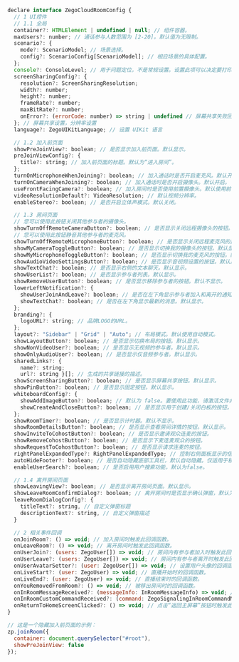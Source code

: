 ```js
declare interface ZegoCloudRoomConfig {
  // 1 UI控件
  // 1.1 全局
  container?: HTMLElement | undefined | null; // 组件容器。
  maxUsers?: number; // 通话参与人数范围为 [2-20]。默认值为无限制。
  scenario?: {
    mode?: ScenarioModel; // 场景选择。
    config?: ScenarioConfig[ScenarioModel]; // 相应场景的具体配置。
  };
  console?: ConsoleLevel; // 用于问题定位，不是常规设置。设置此项可以决定要打印的日志的严重程度。
  screenSharingConfig?: {
    resolution?: ScreenSharingResolution;
    width?: number;
    height?: number;
    frameRate?: number;
    maxBitRate?: number;
    onError?: (errorCode: number) => string | undefined // 屏幕共享失败回调，若需要自定义提示文本可根据错误码返回对应字符串，若需要自定义 UI 则返回空字符串。
  }; // 屏幕共享设置，分辨率设置
  language?: ZegoUIKitLanguage; // 设置 UIKit 语言

  // 1.2 加入前页面
  showPreJoinView?: boolean; // 是否显示加入前页面。默认显示。
  preJoinViewConfig?: {
    title?: string; // 加入前页面的标题。默认为“进入房间”。
  };
  turnOnMicrophoneWhenJoining?: boolean; // 加入通话时是否开启麦克风。默认开启。
  turnOnCameraWhenJoining?: boolean; // 加入通话时是否开启摄像头。默认开启。
  useFrontFacingCamera?: boolean; // 加入房间时是否使用前置摄像头。默认使用前置摄像头。
  videoResolutionDefault?: VideoResolution; // 默认视频分辨率。
  enableStereo?: boolean; // 是否开启立体声模式。默认关闭。

  // 1.3 房间页面
  // 您可以使用此按钮关闭其他参与者的摄像头。
  showTurnOffRemoteCameraButton?: boolean; // 是否显示关闭远程摄像头的按钮。默认不显示。
  // 您可以使用此按钮静音其他参与者的麦克风。
  showTurnOffRemoteMicrophoneButton?: boolean; // 是否显示关闭远程麦克风的按钮。默认不显示。
  showMyCameraToggleButton?: boolean; // 是否显示切换我的摄像头的按钮。默认显示。
  showMyMicrophoneToggleButton?: boolean; // 是否显示切换我的麦克风的按钮。默认显示。
  showAudioVideoSettingsButton?: boolean; // 是否显示音视频设置的按钮。默认显示。
  showTextChat?: boolean; // 是否显示右侧的文本聊天。默认显示。
  showUserList?: boolean; // 是否显示参与者列表。默认显示。
  showRemoveUserButton?: boolean; // 是否显示移除参与者的按钮。默认不显示。
  lowerLeftNotification?: {
    showUserJoinAndLeave?: boolean; // 是否在左下角显示参与者加入和离开的通知。默认显示。
    showTextChat?: boolean; // 是否在左下角显示最新的消息。默认显示。
  };
  branding?: {
    logoURL?: string; // 品牌LOGO的URL。
  };
  layout?: "Sidebar" | "Grid" | "Auto"; // 布局模式。默认使用自动模式。
  showLayoutButton?: boolean; // 是否显示切换布局的按钮。默认显示。
  showNonVideoUser?: boolean; // 是否显示无视频的参与者。默认显示。
  showOnlyAudioUser?: boolean; // 是否显示仅音频参与者。默认显示。
  sharedLinks?: { 
    name?: string; 
    url?: string }[]; // 生成的共享链接的描述。
  showScreenSharingButton?: boolean; // 是否显示屏幕共享按钮。默认显示。
  showPinButton?: boolean; // 是否显示固定按钮。默认显示。
  whiteboardConfig?: {
    showAddImageButton?: boolean; // 默认为 false。要使用此功能，请激活文件共享功能，然后导入插件。否则，将出现此提示：“添加图像失败，不支持此功能。”
    showCreateAndCloseButton?: boolean; // 是否显示用于创建/关闭白板的按钮。默认显示。
  };
  showRoomTimer?: boolean; // 是否显示计时器。默认不显示。
  showRoomDetailsButton?: boolean; // 是否显示查看房间详情的按钮。默认显示。
  showInviteToCohostButton?: boolean; // 是否显示邀请观众连麦的按钮。
  showRemoveCohostButton?: boolean; // 是否显示下麦连麦观众的按钮。
  showRequestToCohostButton?: boolean; // 是否显示请求连麦的按钮。
  rightPanelExpandedType?: RightPanelExpandedType; // 控制右侧面板显示的信息类型，默认显示“无”。
  autoHideFooter?: boolean; // 是否自动隐藏底部工具栏，默认自动隐藏。仅适用于移动浏览器。
  enableUserSearch?: boolean; // 是否启用用户搜索功能，默认为false。

  // 1.4 离开房间页面
  showLeavingView?: boolean; // 是否显示离开房间页面。默认显示。
  showLeaveRoomConfirmDialog?: boolean; // 离开房间时是否显示确认弹窗，默认为true
  leaveRoomDialogConfig?: {
    titleText?: string, // 自定义弹窗标题
    descriptionText?: string, // 自定义弹窗描述
  }

  // 2 相关事件回调
  onJoinRoom?: () => void; // 加入房间时触发此回调函数。
  onLeaveRoom?: () => void; // 离开房间时触发此回调函数。
  onUserJoin?: (users: ZegoUser[]) => void; // 房间内有参与者加入时触发此回调函数。
  onUserLeave?: (users: ZegoUser[]) => void; // 房间内有参与者离开时触发此回调函数。
  onUserAvatarSetter?: (user: ZegoUser[]) => void; // 设置用户头像的回调函数。
  onLiveStart?: (user: ZegoUser) => void; // 直播开始时的回调函数。
  onLiveEnd?: (user: ZegoUser) => void; // 直播结束时的回调函数。
  onYouRemovedFromRoom?: () => void; // 被移出房间时的回调函数。
  onInRoomMessageReceived?: (messageInfo: InRoomMessageInfo) => void; // 收到房间内聊天消息时的回调函数。
  onInRoomCustomCommandReceived?: (command: ZegoSignalingInRoomCommandMessage[]) => void;
  onReturnToHomeScreenClicked?: () => void; // 点击“返回主屏幕”按钮时触发此回调函数。设置此回调函数后，点击按钮将不会导航到主屏幕；而是您可以在此处添加自己的页面导航逻辑。
}

// 这是一个隐藏加入前页面的示例：
zp.joinRoom({
  container: document.querySelector("#root"),
  showPreJoinView: false
});
```













